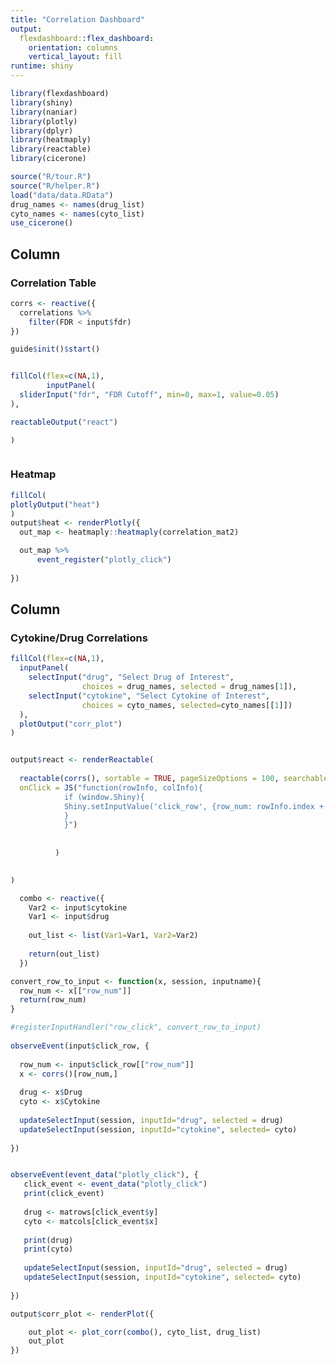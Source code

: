 ```yaml
---
title: "Correlation Dashboard"
output: 
  flexdashboard::flex_dashboard:
    orientation: columns
    vertical_layout: fill
runtime: shiny
---
```


```r
library(flexdashboard)
library(shiny)
library(naniar)
library(plotly)
library(dplyr)
library(heatmaply)
library(reactable)
library(cicerone)

source("R/tour.R")
source("R/helper.R")
load("data/data.RData")
drug_names <- names(drug_list)
cyto_names <- names(cyto_list)
use_cicerone()
```

Column {data-width=500 .tabset}
-----------------------------------------------------------------------

### Correlation Table

```r
corrs <- reactive({
  correlations %>%
    filter(FDR < input$fdr)
})

guide$init()$start()


fillCol(flex=c(NA,1), 
        inputPanel(
  sliderInput("fdr", "FDR Cutoff", min=0, max=1, value=0.05)
),

reactableOutput("react")

)



```

### Heatmap

```r
fillCol(
plotlyOutput("heat")
)
output$heat <- renderPlotly({
  out_map <- heatmaply::heatmaply(correlation_mat2)

  out_map %>%
      event_register("plotly_click")
  
})
```


Column {data-width=500}
-----------------------------------------------------------------------

### Cytokine/Drug Correlations

```r
fillCol(flex=c(NA,1),
  inputPanel(
    selectInput("drug", "Select Drug of Interest", 
                choices = drug_names, selected = drug_names[1]),
    selectInput("cytokine", "Select Cytokine of Interest", 
                choices = cyto_names, selected=cyto_names[[1]])
  ),
  plotOutput("corr_plot")
)


output$react <- renderReactable(
  
  reactable(corrs(), sortable = TRUE, pageSizeOptions = 100, searchable = TRUE,       
  onClick = JS("function(rowInfo, colInfo){
            if (window.Shiny){
            Shiny.setInputValue('click_row', {row_num: rowInfo.index + 1})
            }
            }")
          
          
          )

  
)

  combo <- reactive({
    Var2 <- input$cytokine
    Var1 <- input$drug
    
    out_list <- list(Var1=Var1, Var2=Var2)
    
    return(out_list)
  })

convert_row_to_input <- function(x, session, inputname){
  row_num <- x[["row_num"]]
  return(row_num)
}

#registerInputHandler("row_click", convert_row_to_input)  
  
observeEvent(input$click_row, {
  
  row_num <- input$click_row[["row_num"]]
  x <- corrs()[row_num,]
  
  drug <- x$Drug
  cyto <- x$Cytokine
 
  updateSelectInput(session, inputId="drug", selected = drug)
  updateSelectInput(session, inputId="cytokine", selected= cyto)
  
})


observeEvent(event_data("plotly_click"), {
   click_event <- event_data("plotly_click")
   print(click_event)
   
   drug <- matrows[click_event$y]
   cyto <- matcols[click_event$x]
   
   print(drug)
   print(cyto)
   
   updateSelectInput(session, inputId="drug", selected = drug)
   updateSelectInput(session, inputId="cytokine", selected= cyto)
   
})

output$corr_plot <- renderPlot({

    out_plot <- plot_corr(combo(), cyto_list, drug_list)
    out_plot
})

```

